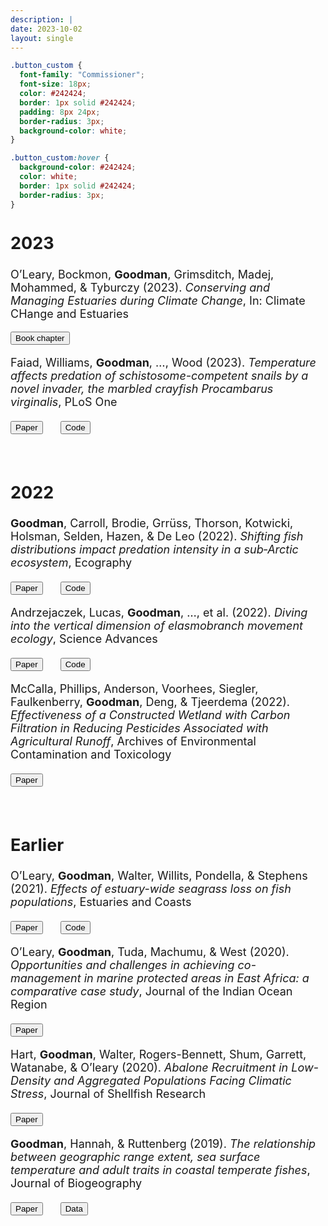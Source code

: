 ```yaml
---
description: |
date: 2023-10-02
layout: single
---
```


```css
.button_custom {
  font-family: "Commissioner";
  font-size: 18px;
  color: #242424;
  border: 1px solid #242424;
  padding: 8px 24px;
  border-radius: 3px;
  background-color: white;
}

.button_custom:hover {
  background-color: #242424;
  color: white;
  border: 1px solid #242424;
  border-radius: 3px;
}
```

<font size = "4">

<h2> 2023 </h2>

O'Leary, Bockmon, **Goodman**, Grimsditch, Madej, Mohammed, & Tyburczy (2023). *Conserving and Managing Estuaries during Climate Change*, In: Climate CHange and Estuaries

<a href="https://www.taylorfrancis.com/chapters/edit/10.1201/9781003126096-35/conserving-managing-estuaries-climate-change-leary-bockmon-goodman-grimsditch-madej-mohammed-tyburczy"><button class="btn btn-primary button_custom"><i class="fa fa-file"></i> Book chapter</button></a> 


Faiad, Williams, **Goodman**, ..., Wood (2023). *Temperature affects predation of schistosome-competent snails by a novel invader, the marbled crayfish Procambarus virginalis*, PLoS One

<a href="https://journals.plos.org/plosone/article?id=10.1371/journal.pone.0290615"><button class="btn btn-primary button_custom"><i class="fa fa-file"></i> Paper</button></a> <b>&emsp;</b>
<a href="https://github.com/wood-lab/Faiad_et_al_2023_PLoS_One"><button class="btn btn-primary button_custom"><i class="fa fa-code"></i> Code</button></a>

<br/>

<h2> 2022 </h2>

**Goodman**, Carroll, Brodie, Grrüss, Thorson, Kotwicki, Holsman, Selden, Hazen, & De Leo (2022). *Shifting fish distributions impact predation intensity in a sub‐Arctic ecosystem*, Ecography

<a href="https://onlinelibrary.wiley.com/doi/full/10.1111/ecog.06084"><button class="btn btn-primary button_custom"><i class="fa fa-file"></i> Paper</button></a> <b>&emsp;</b>
<a href="https://github.com/mcgoodman/Goodman-et-al_2022_Ecography"><button class="btn btn-primary button_custom"><i class="fa fa-code"></i> Code</button></a>


Andrzejaczek, Lucas, **Goodman**, ..., et al. (2022). *Diving into the vertical dimension of elasmobranch movement ecology*, Science Advances

<a href="https://www.science.org/doi/full/10.1126/sciadv.abo1754"><button class="btn btn-primary button_custom"><i class="fa fa-file"></i> Paper</button></a> <b>&emsp;</b>
<a href="https://github.com/mcgoodman/shark-vertical-overlap"><button class="btn btn-primary button_custom"><i class="fa fa-code"></i> Code</button></a>


McCalla, Phillips, Anderson, Voorhees, Siegler, Faulkenberry, **Goodman**, Deng, & Tjeerdema (2022). *Effectiveness of a Constructed Wetland with Carbon Filtration in Reducing Pesticides Associated with Agricultural Runoff*, Archives of Environmental Contamination and Toxicology

<a href="https://link.springer.com/article/10.1007/s00244-021-00909-0"><button class="btn btn-primary button_custom"><i class="fa fa-file"></i> Paper</button></a> <b>&emsp;</b>

<br/>

<h2> Earlier </h2>

O’Leary, **Goodman**, Walter, Willits, Pondella, & Stephens (2021). *Effects of estuary-wide seagrass loss on fish populations*, Estuaries and Coasts

<a href="https://link.springer.com/article/10.1007/s12237-021-00917-2"><button class="btn btn-primary button_custom"><i class="fa fa-file"></i> Paper</button></a> <b>&emsp;</b>
<a href="https://github.com/mcgoodman/OLeary-et-al_2020_ESCO"><button class="btn btn-primary button_custom"><i class="fa fa-code"></i> Code</button></a>


O’Leary, **Goodman**, Tuda, Machumu,  & West (2020). *Opportunities and challenges in achieving co-management in marine protected areas in East Africa: a comparative case study*, Journal of the Indian Ocean Region

<a href="https://www.tandfonline.com/doi/full/10.1080/19480881.2020.1825201"><button class="btn btn-primary button_custom"><i class="fa fa-file"></i> Paper</button></a> <b>&emsp;</b>


Hart, **Goodman**, Walter, Rogers-Bennett, Shum, Garrett, Watanabe, & O'leary (2020). *Abalone Recruitment in Low-Density and Aggregated Populations Facing Climatic Stress*, Journal of Shellfish Research

<a href="https://doi.org/10.2983/035.039.0218"><button class="btn btn-primary button_custom"><i class="fa fa-file"></i> Paper</button></a> <b>&emsp;</b>


**Goodman**, Hannah, & Ruttenberg (2019). *The relationship between geographic range extent, sea surface temperature and adult traits in coastal temperate fishes*, Journal of Biogeography

<a href="https://onlinelibrary.wiley.com/doi/full/10.1111/jbi.13595"><button class="btn btn-primary button_custom"><i class="fa fa-file"></i> Paper</button></a> <b>&emsp;</b>
<a href="https://datadryad.org/stash/dataset/doi:10.5061/dryad.8n4pn0b"><button class="btn btn-primary button_custom"><i class="fa fa-database"></i> Data</button></a>

<br/>